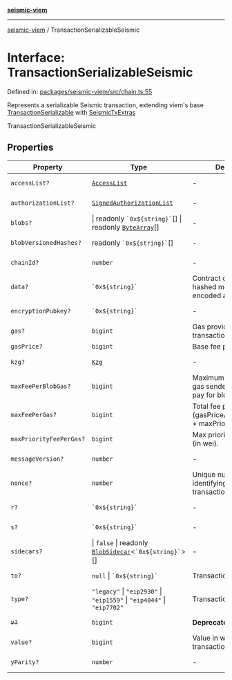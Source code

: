 [**seismic-viem**](/seismic-viem/README.mdx)

---

[seismic-viem](/seismic-viem/globals.mdx) / TransactionSerializableSeismic

# Interface: TransactionSerializableSeismic

Defined in: [packages/seismic-viem/src/chain.ts:55](https://github.com/SeismicSystems/seismic-client/blob/658575a2378fa3042cad6a13bb56490931591f61/packages/seismic-viem/src/chain.ts#L55)

Represents a serializable Seismic transaction, extending viem's base [TransactionSerializable](https://viem.sh/docs/utilities/parseTransaction#returns) with [SeismicTxExtras](/seismic-viem/interfaces/SeismicTxExtras.mdx)

TransactionSerializableSeismic

## Properties

| Property                                                  | Type                                                                                          | Description                                                               | Defined in                                                                                                                                                                     |
| --------------------------------------------------------- | --------------------------------------------------------------------------------------------- | ------------------------------------------------------------------------- | ------------------------------------------------------------------------------------------------------------------------------------------------------------------------------ |
| <a id="accesslist"></a> `accessList?`                     | [`AccessList`](https://github.com/wevm/viem)                                                  | -                                                                         | viem @ [types/transaction.d.ts](https://github.com/wevm/viem/blob/main/src/types/transaction.ts#L190)                                                                                                                           |
| <a id="authorizationlist"></a> `authorizationList?`       | [`SignedAuthorizationList`](https://github.com/wevm/viem)                                     | -                                                                         | viem @ [types/transaction.d.ts](https://github.com/wevm/viem/blob/main/src/types/transaction.ts#L217)                                                                                                                           |
| <a id="blobs"></a> `blobs?`                               | \| readonly `` `0x${string}` ``[] \| readonly [`ByteArray`](https://github.com/wevm/viem)[]   | -                                                                         | viem @ [types/transaction.d.ts](https://github.com/wevm/viem/blob/main/src/types/transaction.ts#L208)                                                                                                                           |
| <a id="blobversionedhashes"></a> `blobVersionedHashes?`   | readonly `` `0x${string}` ``[]                                                                | -                                                                         | viem @ [types/transaction.d.ts](https://github.com/wevm/viem/blob/main/src/types/transaction.ts#L209)                                                                                                                           |
| <a id="chainid"></a> `chainId?`                           | `number`                                                                                      | -                                                                         | viem @ [types/transaction.d.ts](https://github.com/wevm/viem/blob/main/src/types/transaction.ts#L186)                                                                                                                           |
| <a id="data"></a> `data?`                                 | `` `0x${string}` ``                                                                           | Contract code or a hashed method call with encoded args                   | viem @ [types/transaction.d.ts](https://github.com/wevm/viem/blob/main/src/types/transaction.ts#L133)                                                                                                                           |
| <a id="encryptionpubkey"></a> `encryptionPubkey?`         | `` `0x${string}` ``                                                                           | -                                                                         | [packages/seismic-viem/src/chain.ts:35](https://github.com/SeismicSystems/seismic-client/blob/658575a2378fa3042cad6a13bb56490931591f61/packages/seismic-viem/src/chain.ts#L35) |
| <a id="gas"></a> `gas?`                                   | `bigint`                                                                                      | Gas provided for transaction execution                                    | viem @ [types/transaction.d.ts](https://github.com/wevm/viem/blob/main/src/types/transaction.ts#L137)                                                                                                                           |
| <a id="gasprice"></a> `gasPrice?`                         | `bigint`                                                                                      | Base fee per gas.                                                         | viem @ [types/fee.d.ts](https://github.com/wevm/viem/blob/main/src/types/fee.ts#L17)                                                                                                                                    |
| <a id="kzg"></a> `kzg?`                                   | [`Kzg`](https://github.com/wevm/viem)                                                         | -                                                                         | viem @ [types/transaction.d.ts](https://github.com/wevm/viem/blob/main/src/types/transaction.ts#L213)                                                                                                                           |
| <a id="maxfeeperblobgas"></a> `maxFeePerBlobGas?`         | `bigint`                                                                                      | Maximum total fee per gas sender is willing to pay for blob gas (in wei). | viem @ [types/fee.d.ts](https://github.com/wevm/viem/blob/main/src/types/fee.ts#L18)                                                                                                                                    |
| <a id="maxfeepergas"></a> `maxFeePerGas?`                 | `bigint`                                                                                      | Total fee per gas in wei (gasPrice/baseFeePerGas + maxPriorityFeePerGas). | viem @ [types/fee.d.ts](https://github.com/wevm/viem/blob/main/src/types/fee.ts#L19)                                                                                                                                    |
| <a id="maxpriorityfeepergas"></a> `maxPriorityFeePerGas?` | `bigint`                                                                                      | Max priority fee per gas (in wei).                                        | viem @ [types/fee.d.ts](https://github.com/wevm/viem/blob/main/src/types/fee.ts#L20)                                                                                                                                    |
| <a id="messageversion"></a> `messageVersion?`             | `number`                                                                                      | -                                                                         | [packages/seismic-viem/src/chain.ts:36](https://github.com/SeismicSystems/seismic-client/blob/658575a2378fa3042cad6a13bb56490931591f61/packages/seismic-viem/src/chain.ts#L36) |
| <a id="nonce"></a> `nonce?`                               | `number`                                                                                      | Unique number identifying this transaction                                | viem @ [types/transaction.d.ts](https://github.com/wevm/viem/blob/main/src/types/transaction.ts#L139)                                                                                                                           |
| <a id="r"></a> `r?`                                       | `` `0x${string}` ``                                                                           | -                                                                         | viem @ [types/misc.d.ts](https://github.com/wevm/viem/blob/main/src/types/misc.ts#L11)                                                                                                                                   |
| <a id="s"></a> `s?`                                       | `` `0x${string}` ``                                                                           | -                                                                         | viem @ [types/misc.d.ts](https://github.com/wevm/viem/blob/main/src/types/misc.ts#L12)                                                                                                                                   |
| <a id="sidecars"></a> `sidecars?`                         | \| `false` \| readonly [`BlobSidecar`](https://github.com/wevm/viem)\<`` `0x${string}` ``\>[] | -                                                                         | viem @ [types/transaction.d.ts](https://github.com/wevm/viem/blob/main/src/types/transaction.ts#L204)                                                                                                                           |
| <a id="to"></a> `to?`                                     | `null` \| `` `0x${string}` ``                                                                 | Transaction recipient                                                     | viem @ [types/transaction.d.ts](https://github.com/wevm/viem/blob/main/src/types/transaction.ts#L141)                                                                                                                           |
| <a id="type"></a> `type?`                                 | `"legacy"` \| `"eip2930"` \| `"eip1559"` \| `"eip4844"` \| `"eip7702"`                        | Transaction type                                                          | viem @ [types/transaction.d.ts](https://github.com/wevm/viem/blob/main/src/types/transaction.ts#L143)                                                                                                                           |
| <a id="v"></a> ~~`v?`~~                                   | `bigint`                                                                                      | **Deprecated** use `yParity`.                                             | viem @ [types/misc.d.ts](https://github.com/wevm/viem/blob/main/src/types/misc.ts#L13)                                                                                                                                   |
| <a id="value"></a> `value?`                               | `bigint`                                                                                      | Value in wei sent with this transaction                                   | viem @ [types/transaction.d.ts](https://github.com/wevm/viem/blob/main/src/types/transaction.ts#L145)                                                                                                                           |
| <a id="yparity"></a> `yParity?`                           | `number`                                                                                      | -                                                                         | viem @ [types/misc.d.ts](https://github.com/wevm/viem/blob/main/src/types/misc.ts#L20)                                                                                                                                   |
